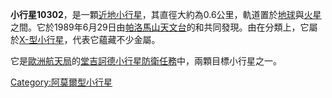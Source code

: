 {{Infobox planet |
 name=(10302) 1989 ML
|width           = 25em
|background      = #FFFFC0
 | discoverer=[[Eleanor_F._Helin|E. F. Helin]], [[Jeff_T._Alu|J. Alu]]
 | discovered=1989年6月29日
 | alt_names=1992 WA
 | mp_category=[[阿莫尔型小行星|阿莫尔型小行星]]
 | epoch=June 14, 2006 ([[儒略日|JD]] 2453900.5)
 | semimajor=190.358 [[Giga|G]]m (1.272 [[天文单位|AU]])
 | perihelion=164.358 Gm (1.099 AU)
 | aphelion=216.357 Gm (1.446 AU)
 | eccentricity=0.137
 | period=524.284 [[天|d]] (1.44 [[儒略年|a]])
 | inclination=4.378[[角度|°]]
 | asc_node=104.407°
 | arg_peri=183.249°
 | mean_anomaly=285.977°
 | avg_speed=26.28 km/[[秒|s]]
 | dimensions=0.6 km
 | mass=2.3{{e|11}}? kg
 | density=2.0? g/cm³
 | surface_grav=0.0002? m/s²
 | escape_velocity=0.0003? km/s
 | rotation=? d
 | spectral_type=[[X-型小行星|X]]
 | abs_magnitude=19.5
 | albedo=0.10?
 | single_temperature=?}}
'''小行星10302'''，是一顆[[近地小行星|近地小行星]]，其直徑大約為0.6公里，軌道置於[[地球|地球]]與[[火星|火星]]之間。它於1989年6月29日由[[帕洛馬山天文台|帕洛馬山天文台]]的{{tsl|en|Eleanor F. Helin||何林}}和{{tsl|en|Jeff Alu||阿魯}}共同發現。由在分類上，它屬於[[X-型小行星|X-型小行星]]，代表它蘊藏不少金屬。

它是[[歐洲航天局|歐洲航天局]]的[[堂吉訶德小行星防衛任務|堂吉訶德小行星防衛任務]]中，兩顆目標小行星之一。

{{小行星小作品}}
[[Category:阿莫爾型小行星|Category:阿莫爾型小行星]]